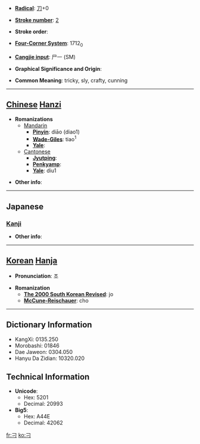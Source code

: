 * '''[[Wiktionary:Chinese radical index| Radical]]''': [[Wiktionary:Chinese radical index 刀|刀]]+0

* '''[[Wiktionary:Chinese total strokes index|Stroke number]]''': [[Wiktionary:Chinese total strokes index 2|2]]

* '''Stroke order''': 

* '''[[Wiktionary:Chinese four corner index|Four-Corner System]]''': 1712<sub>0</sub>

* '''[[Wiktionary:Chinese Cangjie index|Cangjie input]]''': 尸一 (SM)

* '''Graphical Significance and Origin''': 

* '''Common Meaning''': tricky, sly, crafty, cunning

----

== [[Chinese]] [[Hanzi]] ==

* '''Romanizations'''
** [[Mandarin]]
*** '''[[Pinyin]]''': diāo (diao1)
*** '''[[Wade-Giles]]''': tiao<sup>1</sup>
*** '''[[Yale]]''': 
**[[Cantonese]]
***'''[[Jyutping]]''':
***'''[[Penkyamp]]''': 
***'''[[Yale]]''': diu1

* '''Other info''': 

----

==Japanese==
===[[Kanji]]===
{{kanji|on readings=[[てう]] (teu), [[ちょう]] (chō)|kun readings=}}

* '''Other info''':  

----

== [[Korean]] [[Hanja]] ==

* '''Pronunciation''': 조

* '''Romanization'''
** '''[[The 2000 South Korean Revised Romanization|The 2000 South Korean Revised]]''': jo
** '''[[McCune-Reischauer]]''': cho

----

== Dictionary Information ==

* KangXi: 0135.250
* Morobashi: 01846
* Dae Jaweon: 0304.050
* Hanyu Da Zidian: 10320.020

== Technical Information ==

* '''Unicode''':
** Hex: 5201
** Decimal: 20993
* '''Big5''':
** Hex: A44E
** Decimal: 42062

[[fr:刁]]
[[ko:刁]]